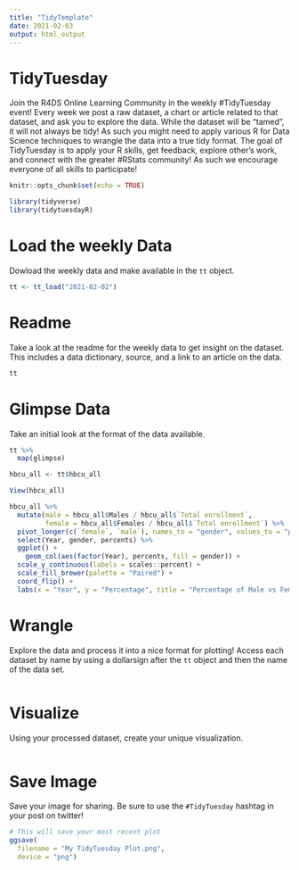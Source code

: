 ```yaml
---
title: "TidyTemplate"
date: 2021-02-03
output: html_output
---
```


# TidyTuesday

Join the R4DS Online Learning Community in the weekly #TidyTuesday event!
Every week we post a raw dataset, a chart or article related to that dataset, and ask you to explore the data.
While the dataset will be “tamed”, it will not always be tidy! As such you might need to apply various R for Data Science techniques to wrangle the data into a true tidy format.
The goal of TidyTuesday is to apply your R skills, get feedback, explore other’s work, and connect with the greater #RStats community!
As such we encourage everyone of all skills to participate!

```r

knitr::opts_chunk$set(echo = TRUE)

library(tidyverse)
library(tidytuesdayR)

```

# Load the weekly Data

Dowload the weekly data and make available in the `tt` object.

```r

tt <- tt_load("2021-02-02")

```


# Readme

Take a look at the readme for the weekly data to get insight on the dataset.
This includes a data dictionary, source, and a link to an article on the data.

```r

tt

```


# Glimpse Data

Take an initial look at the format of the data available.

```r

tt %>% 
  map(glimpse)

```

```r

hbcu_all <- tt$hbcu_all

View(hbcu_all)

hbcu_all %>%
  mutate(male = hbcu_all$Males / hbcu_all$`Total enrollment`,
         female = hbcu_all$Females / hbcu_all$`Total enrollment`) %>%
  pivot_longer(c(`female`, `male`), names_to = "gender", values_to = "percents") %>%
  select(Year, gender, percents) %>%
  ggplot() +
    geom_col(aes(factor(Year), percents, fill = gender)) +
  scale_y_continuous(labels = scales::percent) +
  scale_fill_brewer(palette = "Paired") +
  coord_flip() +
  labs(x = "Year", y = "Percentage", title = "Percentage of Male vs Female enrollment at all HBCUs", subtitle = "39 year time period", caption = "Why did male enrollment numbers decrease until 2004? Is this in any way related to HS performance?")

```

# Wrangle

Explore the data and process it into a nice format for plotting! Access each dataset by name by using a dollarsign after the `tt` object and then the name of the data set.

```r



```


# Visualize

Using your processed dataset, create your unique visualization.

```r


  
```

# Save Image

Save your image for sharing. Be sure to use the `#TidyTuesday` hashtag in your post on twitter! 

```r

# This will save your most recent plot
ggsave(
  filename = "My TidyTuesday Plot.png",
  device = "png")

```
